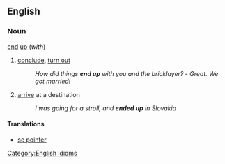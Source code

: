 ==English==
===Noun===
[[end]] [[up]] (''with'')
# [[conclude]], [[turn out]]
#:''How did things '''end up''' with you and the bricklayer?'' - ''Great. We got married!''
# [[arrive]] at a destination
#:''I was going for a stroll, and '''ended up''' in Slovakia''
====Translations====
*{{fr}} [[se pointer]]
[[Category:English idioms]]